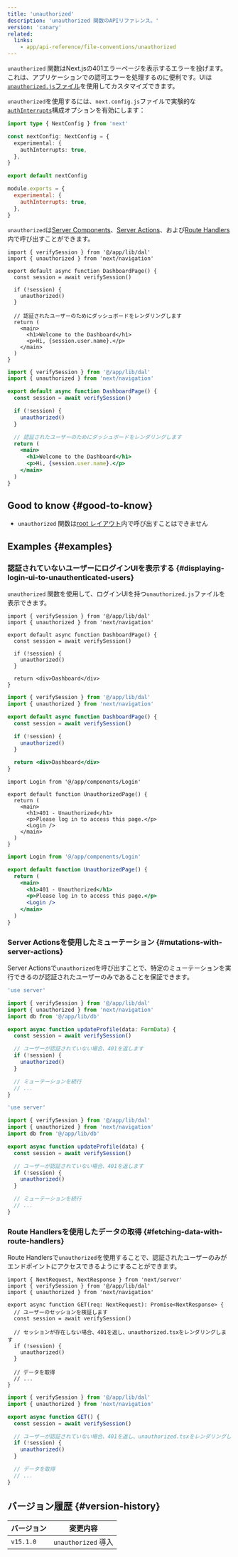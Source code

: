 ```yaml
---
title: 'unauthorized'
description: 'unauthorized 関数のAPIリファレンス。'
version: 'canary'
related:
  links:
    - app/api-reference/file-conventions/unauthorized
---
```


`unauthorized` 関数はNext.jsの401エラーページを表示するエラーを投げます。これは、アプリケーションでの認可エラーを処理するのに便利です。UIは[`unauthorized.js`ファイル](/docs/app/api-reference/file-conventions/unauthorized)を使用してカスタマイズできます。

`unauthorized`を使用するには、`next.config.js`ファイルで実験的な[`authInterrupts`](/docs/app/api-reference/config/next-config-js/authInterrupts)構成オプションを有効にします：

<Tabs>
<TabItem value="ts" label="TypeScript">

```ts title="next.config.ts" switcher
import type { NextConfig } from 'next'

const nextConfig: NextConfig = {
  experimental: {
    authInterrupts: true,
  },
}

export default nextConfig
```

</TabItem>
<TabItem value="js" label="JavaScript">

```js title="next.config.js" switcher
module.exports = {
  experimental: {
    authInterrupts: true,
  },
}
```

</TabItem>
</Tabs>

`unauthorized`は[Server Components](/docs/app/building-your-application/rendering/server-components)、[Server Actions](/docs/app/building-your-application/data-fetching/server-actions-and-mutations)、および[Route Handlers](/docs/app/building-your-application/routing/route-handlers)内で呼び出すことができます。

<Tabs>
<TabItem value="tsx" label="TypeScript">

```tsx title="app/dashboard/page.tsx" switcher
import { verifySession } from '@/app/lib/dal'
import { unauthorized } from 'next/navigation'

export default async function DashboardPage() {
  const session = await verifySession()

  if (!session) {
    unauthorized()
  }

  // 認証されたユーザーのためにダッシュボードをレンダリングします
  return (
    <main>
      <h1>Welcome to the Dashboard</h1>
      <p>Hi, {session.user.name}.</p>
    </main>
  )
}
```

</TabItem>
<TabItem value="jsx" label="JavaScript">

```jsx title="app/dashboard/page.js" switcher
import { verifySession } from '@/app/lib/dal'
import { unauthorized } from 'next/navigation'

export default async function DashboardPage() {
  const session = await verifySession()

  if (!session) {
    unauthorized()
  }

  // 認証されたユーザーのためにダッシュボードをレンダリングします
  return (
    <main>
      <h1>Welcome to the Dashboard</h1>
      <p>Hi, {session.user.name}.</p>
    </main>
  )
}
```

</TabItem>
</Tabs>

## Good to know {#good-to-know}

- `unauthorized` 関数は[root レイアウト](/docs/app/building-your-application/routing/layouts-and-templates#root-layout-required)内で呼び出すことはできません

## Examples {#examples}

### 認証されていないユーザーにログインUIを表示する {#displaying-login-ui-to-unauthenticated-users}

`unauthorized` 関数を使用して、ログインUIを持つ`unauthorized.js`ファイルを表示できます。

<Tabs>
<TabItem value="tsx" label="TypeScript">

```tsx title="app/dashboard/page.tsx" switcher
import { verifySession } from '@/app/lib/dal'
import { unauthorized } from 'next/navigation'

export default async function DashboardPage() {
  const session = await verifySession()

  if (!session) {
    unauthorized()
  }

  return <div>Dashboard</div>
}
```

</TabItem>
<TabItem value="jsx" label="JavaScript">

```jsx title="app/dashboard/page.js" switcher
import { verifySession } from '@/app/lib/dal'
import { unauthorized } from 'next/navigation'

export default async function DashboardPage() {
  const session = await verifySession()

  if (!session) {
    unauthorized()
  }

  return <div>Dashboard</div>
}
```

</TabItem>
</Tabs>

<Tabs>
<TabItem value="tsx" label="TypeScript">

```tsx title="app/unauthorized.tsx" switcher
import Login from '@/app/components/Login'

export default function UnauthorizedPage() {
  return (
    <main>
      <h1>401 - Unauthorized</h1>
      <p>Please log in to access this page.</p>
      <Login />
    </main>
  )
}
```

</TabItem>
<TabItem value="jsx" label="JavaScript">

```jsx title="app/unauthorized.js" switcher
import Login from '@/app/components/Login'

export default function UnauthorizedPage() {
  return (
    <main>
      <h1>401 - Unauthorized</h1>
      <p>Please log in to access this page.</p>
      <Login />
    </main>
  )
}
```

</TabItem>
</Tabs>

### Server Actionsを使用したミューテーション {#mutations-with-server-actions}

Server Actionsで`unauthorized`を呼び出すことで、特定のミューテーションを実行できるのが認証されたユーザーのみであることを保証できます。

<Tabs>
<TabItem value="ts" label="TypeScript">

```ts title="app/actions/update-profile.ts" switcher
'use server'

import { verifySession } from '@/app/lib/dal'
import { unauthorized } from 'next/navigation'
import db from '@/app/lib/db'

export async function updateProfile(data: FormData) {
  const session = await verifySession()

  // ユーザーが認証されていない場合、401を返します
  if (!session) {
    unauthorized()
  }

  // ミューテーションを続行
  // ...
}
```

</TabItem>
<TabItem value="js" label="JavaScript">

```js title="app/actions/update-profile.js" switcher
'use server'

import { verifySession } from '@/app/lib/dal'
import { unauthorized } from 'next/navigation'
import db from '@/app/lib/db'

export async function updateProfile(data) {
  const session = await verifySession()

  // ユーザーが認証されていない場合、401を返します
  if (!session) {
    unauthorized()
  }

  // ミューテーションを続行
  // ...
}
```

</TabItem>
</Tabs>

### Route Handlersを使用したデータの取得 {#fetching-data-with-route-handlers}

Route Handlersで`unauthorized`を使用することで、認証されたユーザーのみがエンドポイントにアクセスできるようにすることができます。

<Tabs>
<TabItem value="tsx" label="TypeScript">

```tsx title="app/api/profile/route.ts" switcher
import { NextRequest, NextResponse } from 'next/server'
import { verifySession } from '@/app/lib/dal'
import { unauthorized } from 'next/navigation'

export async function GET(req: NextRequest): Promise<NextResponse> {
  // ユーザーのセッションを検証します
  const session = await verifySession()

  // セッションが存在しない場合、401を返し、unauthorized.tsxをレンダリングします
  if (!session) {
    unauthorized()
  }

  // データを取得
  // ...
}
```

</TabItem>
<TabItem value="jsx" label="JavaScript">

```jsx title="app/api/profile/route.js" switcher
import { verifySession } from '@/app/lib/dal'
import { unauthorized } from 'next/navigation'

export async function GET() {
  const session = await verifySession()

  // ユーザーが認証されていない場合、401を返し、unauthorized.tsxをレンダリングします
  if (!session) {
    unauthorized()
  }

  // データを取得
  // ...
}
```

</TabItem>
</Tabs>

## バージョン履歴 {#version-history}

| バージョン | 変更内容            |
| ---------- | ------------------- |
| `v15.1.0`  | `unauthorized` 導入 |
